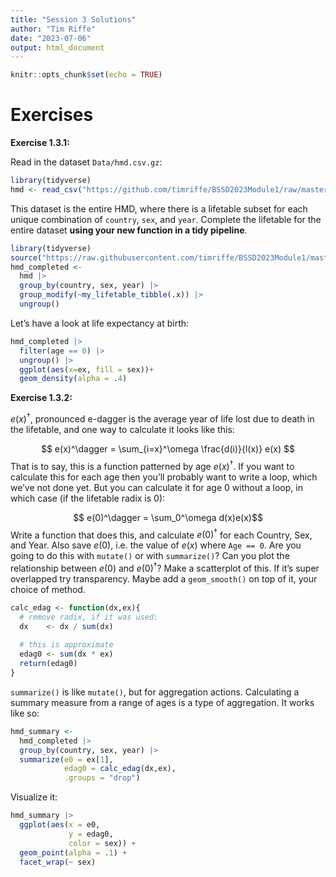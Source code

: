 ```yaml
---
title: "Session 3 Solutions"
author: "Tim Riffe"
date: "2023-07-06"
output: html_document
---
```


```r
knitr::opts_chunk$set(echo = TRUE)
```


# Exercises

**\large Exercise 1.3.1: ** 
 
Read in the dataset `Data/hmd.csv.gz`:

```r
library(tidyverse)
hmd <- read_csv("https://github.com/timriffe/BSSD2023Module1/raw/master/Data/hmd.csv.gz")
```

This dataset is the entire HMD, where there is a lifetable subset for each unique combination of `country`, `sex`, and `year`. Complete the lifetable for the entire dataset **using your new function in a tidy pipeline**.

```r
library(tidyverse)
source("https://raw.githubusercontent.com/timriffe/BSSD2023Module1/master/my_functions.R")
hmd_completed <-
  hmd |> 
  group_by(country, sex, year) |> 
  group_modify(~my_lifetable_tibble(.x)) |> 
  ungroup()
```

Let's have a look at life expectancy at birth:
```r
hmd_completed |> 
  filter(age == 0) |> 
  ungroup() |> 
  ggplot(aes(x=ex, fill = sex))+
  geom_density(alpha = .4)
```


**\large Exercise 1.3.2: ** 

$e(x)^\dagger$, pronounced e-dagger is the average year of life lost due to death in the lifetable, and one way to calculate it looks like this:

$$ e(x)^\dagger = \sum_{i=x}^\omega \frac{d(i)}{l(x)}  e(x) $$
That is to say, this is a function patterned by age $e(x)^\dagger$. If you want to calculate this for each age then you'll probably want to write a loop, which we've not done yet. But you can calculate it for age 0 without a loop, in which case (if the lifetable radix is 0):

 $$ e(0)^\dagger = \sum_0^\omega d(x)e(x)$$
Write a function that does this, and calculate $e(0)^\dagger$ for each Country, Sex, and Year. Also save $e(0)$, i.e. the value of $e(x)$ where `Age == 0`. Are you going to do this with `mutate()` or with `summarize()`? Can you plot the relationship between $e(0)$ and $e(0)^\dagger$? Make a scatterplot of this. If it's super overlapped try transparency. Maybe add a `geom_smooth()` on top of it, your choice of method.

```r
calc_edag <- function(dx,ex){
  # remove radix, if it was used:
  dx    <- dx / sum(dx)
  
  # this is approximate
  edag0 <- sum(dx * ex)
  return(edag0)
}
```

`summarize()` is like `mutate()`, but for aggregation actions. Calculating a summary measure from a range of ages is a type of aggregation. It works like so:

```r
hmd_summary <-
  hmd_completed |> 
  group_by(country, sex, year) |> 
  summarize(e0 = ex[1],
            edag0 = calc_edag(dx,ex),
            .groups = "drop")
```

Visualize it:

```r
hmd_summary |> 
  ggplot(aes(x = e0, 
             y = edag0, 
             color = sex)) +
  geom_point(alpha = .1) +
  facet_wrap(~ sex)
```


